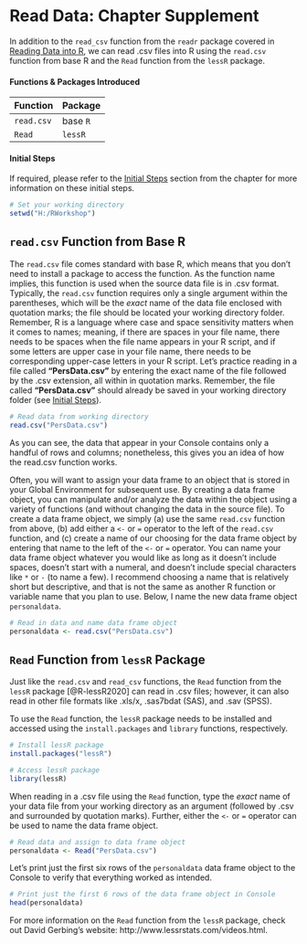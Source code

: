 # Read Data: Chapter Supplement {.unnumbered #read_supplement}

In addition to the `read_csv` function from the `readr` package covered in [Reading Data into R](#read), we can read .csv files into R using the `read.csv` function from base R and the `Read` function from the `lessR` package. 

#### Functions & Packages Introduced {.unnumbered}

Function           | Package
------------------ | ------------------
`read.csv`         | base `R`
`Read`             | `lessR`

#### Initial Steps {.unnumbered #initsteps_read_supp}

If required, please refer to the [Initial Steps](#initsteps_read) section from the chapter for more information on these initial steps.

```r
# Set your working directory
setwd("H:/RWorkshop")
```

## `read.csv` Function from Base R {.unnumbered #readcsv_supp}

The `read.csv` file comes standard with base R, which means that you don't need to install a package to access the function. As the function name implies, this function is used when the source data file is in .csv format. Typically, the `read.csv` function requires only a single argument within the parentheses, which will be the *exact* name of the data file enclosed with quotation marks; the file should be located your working directory folder. Remember, R is a language where case and space sensitivity matters when it comes to names; meaning, if there are spaces in your file name, there needs to be spaces when the file name appears in your R script, and if some letters are upper case in your file name, there needs to be corresponding upper-case letters in your R script. Let's practice reading in a file called **"PersData.csv"** by entering the exact name of the file followed by the .csv extension, all within in quotation marks. Remember, the file called **"PersData.csv"** should already be saved in your working directory folder (see [Initial Steps](#initsteps_read_supp)).

```r
# Read data from working directory
read.csv("PersData.csv")
```

As you can see, the data that appear in your Console contains only a handful of rows and columns; nonetheless, this gives you an idea of how the read.csv function works.
  
Often, you will want to assign your data frame to an object that is stored in your Global Environment for subsequent use. By creating a data frame object, you can manipulate and/or analyze the data within the object using a variety of functions (and without changing the data in the source file). To create a data frame object, we simply (a) use the same `read.csv` function from above, (b) add either a `<-` or `=` operator to the left of the `read.csv` function, and (c) create a name of our choosing for the data frame object by entering that name to the left of the `<-` or `=` operator. You can name your data frame object whatever you would like as long as it doesn't include spaces, doesn't start with a numeral, and doesn't include special characters like `*` or `-` (to name a few). I recommend choosing a name that is relatively short but descriptive, and that is not the same as another R function or variable name that you plan to use. Below, I name the new data frame object `personaldata`.

```r
# Read in data and name data frame object
personaldata <- read.csv("PersData.csv")
```

## `Read` Function from `lessR` Package {.unnumbered #readlessr_supp}

Just like the `read.csv` and `read_csv` functions, the `Read` function from the `lessR` package [@R-lessR2020] can read in .csv files; however, it can also read in other file formats like .xls/x, .sas7bdat (SAS), and .sav (SPSS). 
  
To use the `Read` function, the `lessR` package needs to be installed and accessed using the `install.packages` and `library` functions, respectively.

```r
# Install lessR package
install.packages("lessR")
```
```r
# Access lessR package
library(lessR)
```

When reading in a .csv file using the `Read` function, type the *exact* name of your data file from your working directory as an argument (followed by .csv and surrounded by quotation marks). Further, either the `<-` or `=` operator can be used to name the data frame object. 

```r
# Read data and assign to data frame object
personaldata <- Read("PersData.csv")
```

Let's print just the first six rows of the `personaldata` data frame object to the Console to verify that everything worked as intended.

```r
# Print just the first 6 rows of the data frame object in Console
head(personaldata)
```

For more information on the `Read` function from the `lessR` package, check out David Gerbing's website: http://www.lessrstats.com/videos.html.